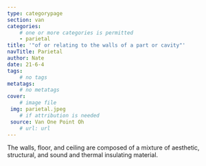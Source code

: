 ```yaml
---
type: categorypage
section: van
categories: 
	# one or more categories is permitted
	- parietal
title: '"of or relating to the walls of a part or cavity"'
navTitle: Parietal
author: Nate
date: 21-6-4
tags:
	# no tags
metatags:
	# no metatags
cover: 
	# image file
 img: parietal.jpeg
	# if attribution is needed
 source: Van One Point Oh
	# url: url
---
```


The walls, floor, and ceiling are composed of a mixture of aesthetic, structural, and sound and thermal insulating material.  


